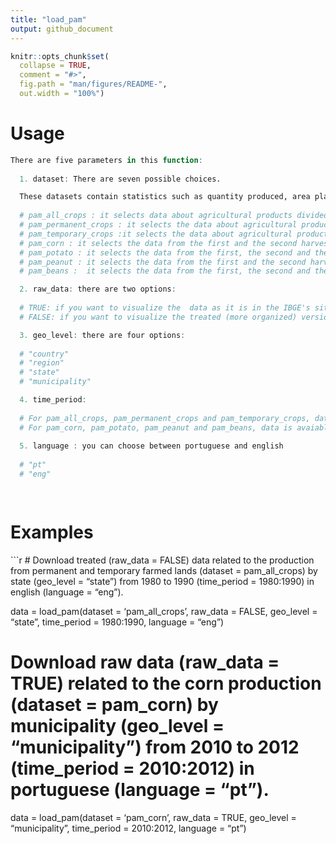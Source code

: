 ```yaml
---
title: "load_pam"
output: github_document
---
```


```r
knitr::opts_chunk$set(
  collapse = TRUE,
  comment = "#>",
  fig.path = "man/figures/README-",
  out.width = "100%")
```

# Usage 

```r
There are five parameters in this function:
  
  1. dataset: There are seven possible choices. 

  These datasets contain statistics such as quantity produced, area planted and harvested, average quantity of output and monetary value of such output. 
  
  # pam_all_crops : it selects data about agricultural products divided in permanent and temporary farmed land. 
  # pam_permanent_crops : it selects the data about agricultural products produced in permanent farmed land.
  # pam_temporary_crops :it selects the data about agricultural products produced in temporary farmed land.
  # pam_corn : it selects the data from the first and the second harvests of corn.
  # pam_potato : it selects the data from the first, the second and the third harvests of potato.
  # pam_peanut : it selects the data from the first and the second harvests of peanut.
  # pam_beans :  it selects the data from the first, the second and the third harvests of bean.

  2. raw_data: there are two options:
  
  # TRUE: if you want to visualize the  data as it is in the IBGE's site.
  # FALSE: if you want to visualize the treated (more organized) version of the data. 

  3. geo_level: there are four options:
  
  # "country"
  # "region"
  # "state" 
  # "municipality"

  4. time_period:
    
  # For pam_all_crops, pam_permanent_crops and pam_temporary_crops, data is available from 1974 to 2019.
  # For pam_corn, pam_potato, pam_peanut and pam_beans, data is avaiable from 2003 to 2019.
    
  5. language : you can choose between portuguese and english
  
  # "pt"
  # "eng"

    
```

# Examples

```r
# Download treated (raw_data = FALSE) data related to the production from permanent and temporary farmed lands (dataset = pam_all_crops) by state (geo_level = "state") from 1980 to 1990 (time_period = 1980:1990) in english (language = "eng").

data = load_pam(dataset = 'pam_all_crops', raw_data = FALSE, geo_level = "state", time_period = 1980:1990, language = "eng")

# Download raw data (raw_data = TRUE) related to the corn production (dataset = pam_corn) by municipality (geo_level = "municipality") from 2010 to 2012 (time_period = 2010:2012) in portuguese (language = "pt").

data = load_pam(dataset = 'pam_corn', raw_data = TRUE, geo_level = "municipality", time_period = 2010:2012, language = "pt")


